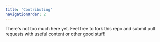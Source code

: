 ```yaml
---
title: 'Contributing'
navigationOrder: 2
---
```


There's not too much here yet. Feel free to fork this repo and submit pull requests with useful content or other good stuff!
